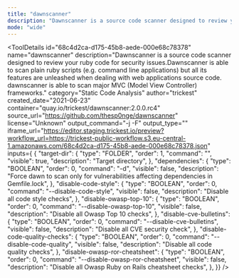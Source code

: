 ```yaml
---
title: "dawnscanner"
description: "Dawnscanner is a source code scanner designed to review your ruby code for security issues.Dawnscanner is able to scan plain ruby scripts (e.g. command line applications) but all its features are unleashed when dealing with web applications source code. dawnscanner is able to scan major MVC (Model View Controller) frameworks."
mode: "wide"
---
```



<ToolDetails
  id="68c4d2ca-d175-45b8-aede-000e68c78378"
  name="dawnscanner"
  description="Dawnscanner is a source code scanner designed to review your ruby code for security issues.Dawnscanner is able to scan plain ruby scripts (e.g. command line applications) but all its features are unleashed when dealing with web applications source code. dawnscanner is able to scan major MVC (Model View Controller) frameworks."
  category="Static Code Analysis"
  author="trickest"
  created_date="2021-06-23"
  container="quay.io/trickest/dawnscanner:2.0.0.rc4"
  source_url="https://github.com/thesp0nge/dawnscanner"
  license="Unknown"
  output_command="-j -F"
  output_type=""
  iframe_url="https://editor.staging.trickest.io/preview?workflow_url=https://trickest-public-workflow.s3.eu-central-1.amazonaws.com/68c4d2ca-d175-45b8-aede-000e68c78378.json"
  inputs={ {
  "target-dir": {
    "type": "FOLDER",
    "order": 1,
    "command": "",
    "visible": true,
    "description": "Target directory",
  },
  "dependencies": {
    "type": "BOOLEAN",
    "order": 0,
    "command": "-d",
    "visible": false,
    "description": "Force dawn to scan only for vulnerabilities affecting dependencies in Gemfile.lock",
  },
  "disable-code-style": {
    "type": "BOOLEAN",
    "order": 0,
    "command": "--disable-code-style",
    "visible": false,
    "description": "Disable all code style checks",
  },
  "disable-owasp-top-10": {
    "type": "BOOLEAN",
    "order": 0,
    "command": "--disable-owasp-top-10",
    "visible": false,
    "description": "Disable all Owasp Top 10 checks",
  },
  "disable-cve-bulletins": {
    "type": "BOOLEAN",
    "order": 0,
    "command": "--disable-cve-bulletins",
    "visible": false,
    "description": "Disable all CVE security check",
  },
  "disable-code-quality-checks": {
    "type": "BOOLEAN",
    "order": 0,
    "command": "--disable-code-quality",
    "visible": false,
    "description": "Disable all code quality checks",
  },
  "disable-owasp-ror-cheatsheet": {
    "type": "BOOLEAN",
    "order": 0,
    "command": "--disable-owasp-ror-cheatsheet",
    "visible": false,
    "description": "Disable all Owasp Ruby on Rails cheatsheet checks",
  },
}}
/>